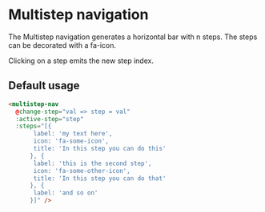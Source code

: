 # Multistep navigation

The Multistep navigation generates a horizontal bar with n steps. The steps can be decorated with a fa-icon.

Clicking on a step emits the new step index.

## Default usage

```html
<multistep-nav
  @change-step="val => step = val"
  :active-step="step"
  :steps="[{
       label: 'my text here',
       icon: 'fa-some-icon',
       title: 'In this step you can do this'
      }, {
       label: 'this is the second step',
       icon: 'fa-some-other-icon',
       title: 'In this step you can do that'
      }, {
       label: 'and so on'
      }]" />
```
